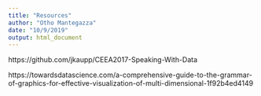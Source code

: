 ```yaml
---
title: "Resources"
author: "Otho Mantegazza"
date: "10/9/2019"
output: html_document
---
```


https://github.com/jkaupp/CEEA2017-Speaking-With-Data

https://towardsdatascience.com/a-comprehensive-guide-to-the-grammar-of-graphics-for-effective-visualization-of-multi-dimensional-1f92b4ed4149